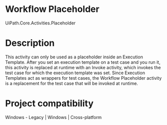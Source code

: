 ﻿# Workflow Placeholder

UiPath.Core.Activities.Placeholder

# Description

This activity can only be used as a placeholder inside an Execution Template.
                After you set an execution template on a test case and you run it, this activity is
                replaced at runtime with an Invoke activity, which invokes the test case for
                which the execution template was set. Since Execution Templates act as wrappers for test
                cases, the Workflow Placeholder activity is a replacement for the test case
                that will be invoked at runtime.

# Project compatibility

Windows - Legacy | Windows | Cross-platform
